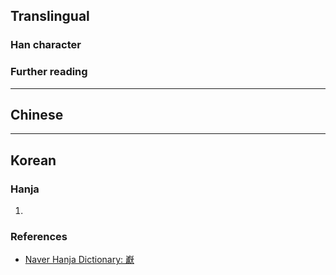 {{character info}}
==Translingual==

===Han character===
{{Han char|rn=46|rad=山|as=20|sn=23|canj=UYBK,XUYBK|ids=⿱山獻}}

===Further reading===
{{Han ref|kx=0323.101|dkj=08652|dj=0623.180|hdz=80017.040|uh=5DDA}}

----

==Chinese==
{{zh-see|巘|v}}

----

==Korean==

===Hanja===
{{ko-hanja|봉우리|헌}}

# {{rfdef|ko|sort=山20}}

===References===
* [https://hanja.dict.naver.com/#/entry/ccko/b4c3e4f1eee64c4d9b1f0ae217b2a5d9 Naver Hanja Dictionary: 巚]